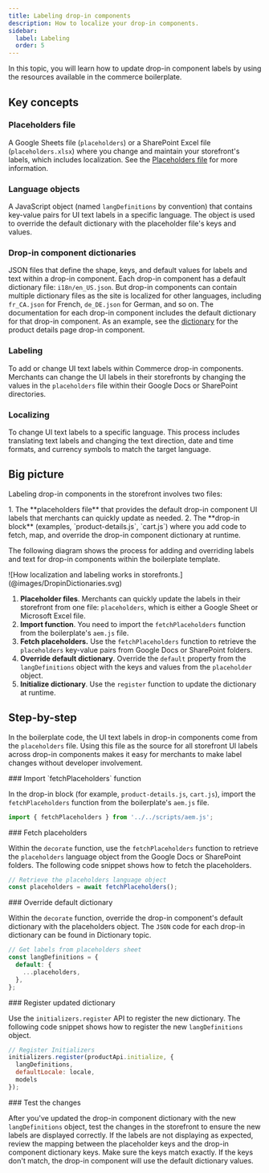 ```yaml
---
title: Labeling drop-in components
description: How to localize your drop-in components.
sidebar:
  label: Labeling
  order: 5
---
```



In this topic, you will learn how to update drop-in component labels by using the resources available in the commerce boilerplate.

## Key concepts

<Vocabulary>

### Placeholders file

A Google Sheets file (`placeholders`) or a SharePoint Excel file (`placeholders.xlsx`) where you change and maintain your storefront's labels, which includes localization. See the [Placeholders file](/resources/placeholders/) for more information.

### Language objects

A JavaScript object (named `langDefinitions` by convention) that contains key-value pairs for UI text labels in a specific language. The object is used to override the default dictionary with the placeholder file's keys and values.

### Drop-in component dictionaries

JSON files that define the shape, keys, and default values for labels and text within a drop-in component. Each drop-in component has a default dictionary file: `i18n/en_US.json`. But drop-in components can contain multiple dictionary files as the site is localized for other languages, including `fr_CA.json` for French, `de_DE.json` for German, and so on. The documentation for each drop-in component includes the default dictionary for that drop-in component. As an example, see the [dictionary](/dropins/product-details/dictionary) for the product details page drop-in component.

### Labeling

To add or change UI text labels within Commerce drop-in components. Merchants can change the UI labels in their storefronts by changing the values in the `placeholders` file within their Google Docs or SharePoint directories.

### Localizing

To change UI text labels to a specific language. This process includes translating text labels and changing the text direction, date and time formats, and currency symbols to match the target language.

</Vocabulary>

## Big picture

Labeling drop-in components in the storefront involves two files:

<Steps>
1. The **placeholders file** that provides the default drop-in component UI labels that merchants can quickly update as needed.
2. The **drop-in block** (examples, `product-details.js`, `cart.js`) where you add code to fetch, map, and override the drop-in component dictionary at runtime.
</Steps>

The following diagram shows the process for adding and overriding labels and text for drop-in components within the boilerplate template.

<Diagram caption="How localization and labeling works in storefronts.">
  ![How localization and labeling works in storefronts.](@images/DropinDictionaries.svg)
</Diagram>

<Callouts>

1. **Placeholder files**. Merchants can quickly update the labels in their storefront from one file: `placeholders`, which is either a Google Sheet or Microsoft Excel file.
1. **Import function**. You need to import the `fetchPlaceholders` function from the boilerplate's `aem.js` file.
1. **Fetch placeholders.** Use the `fetchPlaceholders` function to retrieve the `placeholders` key-value pairs from Google Docs or SharePoint folders.
1. **Override default dictionary**. Override the `default` property from the `langDefinitions` object with the keys and values from the `placeholder` object.
1. **Initialize dictionary**. Use the `register` function to update the dictionary at runtime.

</Callouts>

## Step-by-step

In the boilerplate code, the UI text labels in drop-in components come from the `placeholders` file. Using this file as the source for all storefront UI labels across drop-in components makes it easy for merchants to make label changes without developer involvement.

<Tasks>

<Task>
### Import `fetchPlaceholders` function

In the drop-in block (for example, `product-details.js`, `cart.js`), import the `fetchPlaceholders` function from the boilerplate's `aem.js` file.

```javascript
import { fetchPlaceholders } from '../../scripts/aem.js';
```
</Task>

<Task>
### Fetch placeholders

Within the `decorate` function, use the `fetchPlaceholders` function to retrieve the `placeholders` language object from the Google Docs or SharePoint folders. The following code snippet shows how to fetch the placeholders.

```javascript
// Retrieve the placeholders language object
const placeholders = await fetchPlaceholders();
```
</Task>

<Task>
### Override default dictionary

Within the `decorate` function, override the drop-in component's default dictionary with the placeholders object. The `JSON` code for each drop-in dictionary can be found in Dictionary topic.

```javascript
// Get labels from placeholders sheet
const langDefinitions = {
  default: {
    ...placeholders,
  },
};
```
</Task>

<Task>
### Register updated dictionary

Use the `initializers.register` API to register the new dictionary. The following code snippet shows how to register the new `langDefinitions` object.

```javascript
// Register Initializers
initializers.register(productApi.initialize, {
  langDefinitions,
  defaultLocale: locale,
  models
});
```
</Task>

<Task>
### Test the changes

After you've updated the drop-in component dictionary with the new `langDefinitions` object, test the changes in the storefront to ensure the new labels are displayed correctly. If the labels are not displaying as expected, review the mapping between the placeholder keys and the drop-in component dictionary keys. Make sure the keys match exactly. If the keys don't match, the drop-in component will use the default dictionary values.
</Task>

</Tasks>
